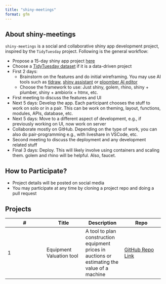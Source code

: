 ```yaml
---
title: "shiny-meetings"
format: gfm
---
```


## About shiny-meetings

`shiny-meetings` is a social and collaborative shiny app development project, inspired by the `TidyTuesday` project. Following is the general workflow:

-   Propose a 15-day shiny app project [here](https://github.com/durraniu/shiny-meetings/discussions/3)\
-   Choose a [TidyTuesday dataset](https://github.com/rfordatascience/tidytuesday) if it is a data-driven project\
-   First 2 days:
    -   Brainstorm on the features and do initial wireframing. You may use AI tools such as [tldraw](https://www.tldraw.com/), [shiny assistant](https://gallery.shinyapps.io/assistant/#) or [ploomber AI editor](https://editor.ploomber.io/)\
    -   Choose the framework to use: Just shiny, golem, rhino, shiny + plumber, shiny + ambiorix + htmx, etc.\
-   First meeting to discuss the features and UI\
-   Next 5 days: Develop the app. Each participant chooses the stuff to work on solo or in a pair. This can be work on theming, layout, functions, modules, APIs, database, etc.\
-   Next 5 days: Move to a different aspect of development, e.g., if previously working on UI, now work on server\
-   Collaborate mostly on GitHub. Depending on the type of work, you can also do pair-programming e.g., with liveshare in VSCode, etc.\
-   Second meeting to discuss the deployment and any development related stuff\
-   Final 3 days: Deploy. This will likely involve using containers and scaling them. golem and rhino will be helpful. Also, faucet.

## How to Participate?

-   Project details will be posted on social media
-   You may participate at any time by cloning a project repo and doing a pull request

## Projects

| \# | Title | Description | Repo |
|----|----|----|----|
| 1 | Equipment Valuation tool | A tool to plan construction equipment prices in auctions or estimating the value of a machine | [GitHub Repo Link](https://github.com/shiny-meetings/equipmentValuation) |
